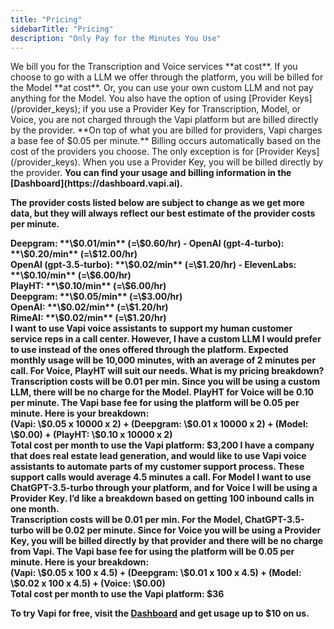 ```yaml
---
title: "Pricing"
sidebarTitle: "Pricing"
description: "Only Pay for the Minutes You Use"
---
```

<Card title="Voice AI Pricing That's Flexible and Transparent">
We bill you for the Transcription and Voice services **at cost**. If you choose to go with a LLM we offer through the platform, you will be billed for the Model **at cost**. <Info>Or, you can use your own custom LLM and not pay anything for the Model.</Info> 
<Info>You also have the option of using [Provider Keys](/provider_keys); if you use a Provider Key for Transcription, Model, or Voice, you are not charged through the Vapi platform but are billed directly by the provider.</Info> 
**On top of what you are billed for providers, Vapi charges a base fee of $0.05 per minute.** 
</Card>

<Accordion title="Billing">
Billing occurs automatically based on the cost of the providers you choose. The only exception is for [Provider Keys](/provider_keys). When you use a Provider Key, you will be billed directly by the provider. <b /> You can find your usage and billing information in the [Dashboard](https://dashboard.vapi.ai).
</Accordion>

The provider costs listed below are subject to change as we get more data, but they will always reflect our best estimate of the provider costs per minute. 


<Accordion title="Transcription Provider Estimates">
  <Card title="Transcription Provider">
    Deepgram: **\$0.01/min** (=\$0.60/hr)
  </Card> 
</Accordion>

<Accordion title="Model Provider Estimates">
  <Card title="Model Provider">
    - OpenAI (gpt-4-turbo): **\$0.20/min** (=\$12.00/hr) <br /> OpenAI (gpt-3.5-turbo):
    **\$0.02/min** (=\$1.20/hr)
  </Card>
</Accordion>

<Accordion title="Voice Provider Estimates">
  <Card title="Voice Provider">
    - ElevenLabs: **\$0.10/min** (=\$6.00/hr) <br /> PlayHT: **\$0.10/min** (=\$6.00/hr)
    <br /> Deepgram: **\$0.05/min** (=\$3.00/hr) <br /> OpenAI: **\$0.02/min** (=\$1.20/hr) <br /> RimeAI: **\$0.02/min** (=\$1.20/hr)
  </Card>
</Accordion>
<br />
<Accordion title="Pricing Example 1">
I want to use Vapi voice assistants to support my human customer service reps in a call center. However, I have a custom LLM I would prefer to use instead of the ones offered through the platform. Expected monthly usage will be 10,000 minutes, with an average of 2 minutes per call. For Voice, PlayHT will suit our needs. What is my pricing breakdown? 
<br />
Transcription costs will be 0.01 per min. Since you will be using a custom LLM, there will be no charge for the Model. PlayHT for Voice will be 0.10 per minute. The Vapi base fee for using the platform will be 0.05 per minute. Here is your breakdown: 
<br />
(Vapi: \$0.05 x 10000 x 2) + (Deepgram: \$0.01 x 10000 x 2) + (Model: \$0.00) + (PlayHT: \$0.10 x 10000 x 2) <br /> Total cost per month to use the Vapi platform: $3,200
</Accordion>

<Accordion title="Pricing Example 2">
I have a company that does real estate lead generation, and would like to use Vapi voice assistants to automate parts of my customer support process. These support calls would average 4.5 minutes a call. For Model I want to use ChatGPT-3.5-turbo through your platform, and for Voice I will be using a Provider Key. I’d like a breakdown based on getting 100 inbound calls in one month.  
<br />
Transcription costs will be 0.01 per min. For the Model, ChatGPT-3.5-turbo will be 0.02 per minute. Since for Voice you will be using a Provider Key, you will be billed directly by that provider and there will be no charge from Vapi. The Vapi base fee for using the platform will be 0.05 per minute. Here is your breakdown:  
<br />
(Vapi: \$0.05 x 100 x 4.5) + (Deepgram: \$0.01 x 100 x 4.5) + (Model: \$0.02 x 100 x 4.5) + (Voice: \$0.00) <br /> Total cost per month to use the Vapi platform: $36
</Accordion>

To try Vapi for free, visit the [Dashboard](https://dashboard.vapi.ai) and get usage up to $10 on us. 


